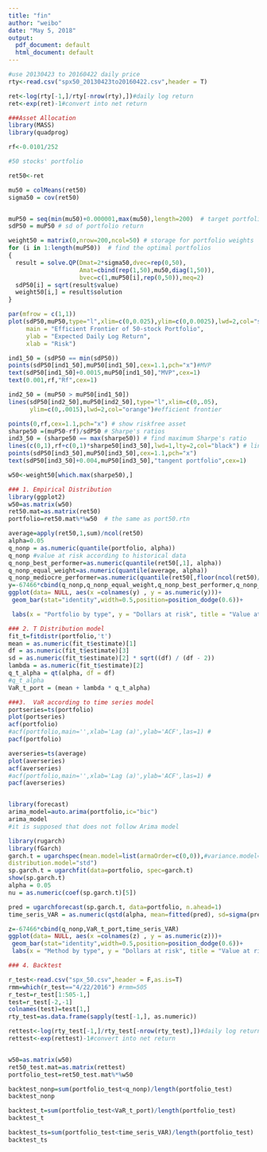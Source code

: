 ---
title: "fin"
author: "weibo"
date: "May 5, 2018"
output:
  pdf_document: default
  html_document: default
---

```{r }
#use 20130423 to 20160422 daily price
rty<-read.csv("spx50_20130423to20160422.csv",header = T)

ret<-log(rty[-1,]/rty[-nrow(rty),])#daily log return
ret<-exp(ret)-1#convert into net return

###Asset Allocation
library(MASS)
library(quadprog)

rf<-0.0101/252
```

```{r}
#50 stocks' portfolio

ret50<-ret

mu50 = colMeans(ret50)
sigma50 = cov(ret50)


muP50 = seq(min(mu50)+0.000001,max(mu50),length=200)  # target portfolio return
sdP50 = muP50 # sd of portfolio return

weight50 = matrix(0,nrow=200,ncol=50) # storage for portfolio weights
for (i in 1:length(muP50))  # find the optimal portfolios
{
  result = solve.QP(Dmat=2*sigma50,dvec=rep(0,50),
                    Amat=cbind(rep(1,50),mu50,diag(1,50)),
                    bvec=c(1,muP50[i],rep(0,50)),meq=2)
  sdP50[i] = sqrt(result$value)
  weight50[i,] = result$solution
}

par(mfrow = c(1,1))
plot(sdP50,muP50,type="l",xlim=c(0,0.025),ylim=c(0,0.0025),lwd=2,col="steelblue",
     main = "Efficient Frontier of 50-stock Portfolio",
     ylab = "Expected Daily Log Return",
     xlab = "Risk")

ind1_50 = (sdP50 == min(sdP50))
points(sdP50[ind1_50],muP50[ind1_50],cex=1.1,pch="x")#MVP
text(sdP50[ind1_50]+0.0015,muP50[ind1_50],"MVP",cex=1)
text(0.001,rf,"Rf",cex=1)

ind2_50 = (muP50 > muP50[ind1_50])
lines(sdP50[ind2_50],muP50[ind2_50],type="l",xlim=c(0,.05),
      ylim=c(0,.0015),lwd=2,col="orange")#efficient frontier

points(0,rf,cex=1.1,pch="x") # show riskfree asset
sharpe50 =(muP50-rf)/sdP50 # Sharpe's ratios
ind3_50 = (sharpe50 == max(sharpe50)) # find maximum Sharpe's ratio
lines(c(0,1),rf+c(0,1)*sharpe50[ind3_50],lwd=1,lty=2,col="black") # line of optimal portfolios
points(sdP50[ind3_50],muP50[ind3_50],cex=1.1,pch="x")
text(sdP50[ind3_50]+0.004,muP50[ind3_50],"tangent portfolio",cex=1)

w50<-weight50[which.max(sharpe50),]
```

```{r}
### 1. Empirical Distribution
library(ggplot2)
w50=as.matrix(w50)
ret50.mat=as.matrix(ret50)
portfolio=ret50.mat%*%w50  # the same as port50.rtn

average=apply(ret50,1,sum)/ncol(ret50)
alpha=0.05
q_nonp = as.numeric(quantile(portfolio, alpha))
q_nonp #value at risk according to historical data
q_nonp_best_performer=as.numeric(quantile(ret50[,1], alpha))
q_nonp_equal_weight=as.numeric(quantile(average, alpha))
q_nonp_mediocre_performer=as.numeric(quantile(ret50[,floor(ncol(ret50)/2)], alpha))
y=-67466*cbind(q_nonp,q_nonp_equal_weight,q_nonp_best_performer,q_nonp_mediocre_performer)
ggplot(data= NULL, aes(x =colnames(y) , y = as.numeric(y)))+
 geom_bar(stat="identity",width=0.5,position=position_dodge(0.6))+

 labs(x = "Portfolio by type", y = "Dollars at risk", title = "Value at risk if you put your Columbia Tuition into each asset ")

### 2. T Distribution model
fit_t=fitdistr(portfolio,'t')
mean = as.numeric(fit_t$estimate)[1]
df = as.numeric(fit_t$estimate)[3]
sd = as.numeric(fit_t$estimate)[2] * sqrt((df) / (df - 2))
lambda = as.numeric(fit_t$estimate)[2]
q_t_alpha = qt(alpha, df = df)
#q_t_alpha
VaR_t_port = (mean + lambda * q_t_alpha)

###3.  VaR according to time series model
portseries=ts(portfolio)
plot(portseries)
acf(portfolio)
#acf(portfolio,main='',xlab='Lag (a)',ylab='ACF',las=1) #
pacf(portfolio)

averseries=ts(average)
plot(averseries)
acf(averseries)
#acf(portfolio,main='',xlab='Lag (a)',ylab='ACF',las=1) #
pacf(averseries)


library(forecast)
arima_model=auto.arima(portfolio,ic="bic") 
arima_model
#it is supposed that does not follow Arima model

library(rugarch)
library(fGarch)
garch.t = ugarchspec(mean.model=list(armaOrder=c(0,0)),#variance.model=list(garchOrder=c(1,2)),
distribution.model="std")
sp.garch.t = ugarchfit(data=portfolio, spec=garch.t)
show(sp.garch.t)
alpha = 0.05
nu = as.numeric(coef(sp.garch.t)[5])

pred = ugarchforecast(sp.garch.t, data=portfolio, n.ahead=1)
time_seris_VAR = as.numeric(qstd(alpha, mean=fitted(pred), sd=sigma(pred), nu=nu))

z=-67466*cbind(q_nonp,VaR_t_port,time_seris_VAR)
ggplot(data= NULL, aes(x =colnames(z) , y = as.numeric(z)))+
 geom_bar(stat="identity",width=0.5,position=position_dodge(0.6))+
 labs(x = "Method by type", y = "Dollars at risk", title = "Value at risk if you put your Columbia Tuition into each asset ")

```


```{r}
### 4. Backtest

r_test<-read.csv("spx_50.csv",header = F,as.is=T)
rmm=which(r_test=="4/22/2016") #rmm=505
r_test=r_test[1:505-1,]
test=r_test[-2,-1]
colnames(test)=test[1,]
rty_test=as.data.frame(sapply(test[-1,], as.numeric))

rettest<-log(rty_test[-1,]/rty_test[-nrow(rty_test),])#daily log return
rettest<-exp(rettest)-1#convert into net return


w50=as.matrix(w50)
ret50_test.mat=as.matrix(rettest)
portfolio_test=ret50_test.mat%*%w50 


```

```{r}
backtest_nonp=sum(portfolio_test<q_nonp)/length(portfolio_test)
backtest_nonp 

backtest_t=sum(portfolio_test<VaR_t_port)/length(portfolio_test)
backtest_t

backtest_ts=sum(portfolio_test<time_seris_VAR)/length(portfolio_test)
backtest_ts


```